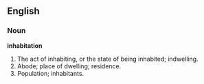 ==English==

===Noun===

'''inhabitation'''

#The act of inhabiting, or the state of being inhabited; indwelling.
#Abode; place of dwelling; residence.
#Population; inhabitants.